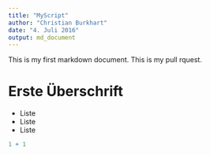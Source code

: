 ```yaml
---
title: "MyScript"
author: "Christian Burkhart"
date: "4. Juli 2016"
output: md_document
---
```



This is my first markdown document.
This is my pull rquest.

# Erste Überschrift

* Liste
* Liste
* Liste


```r
1 + 1
```

